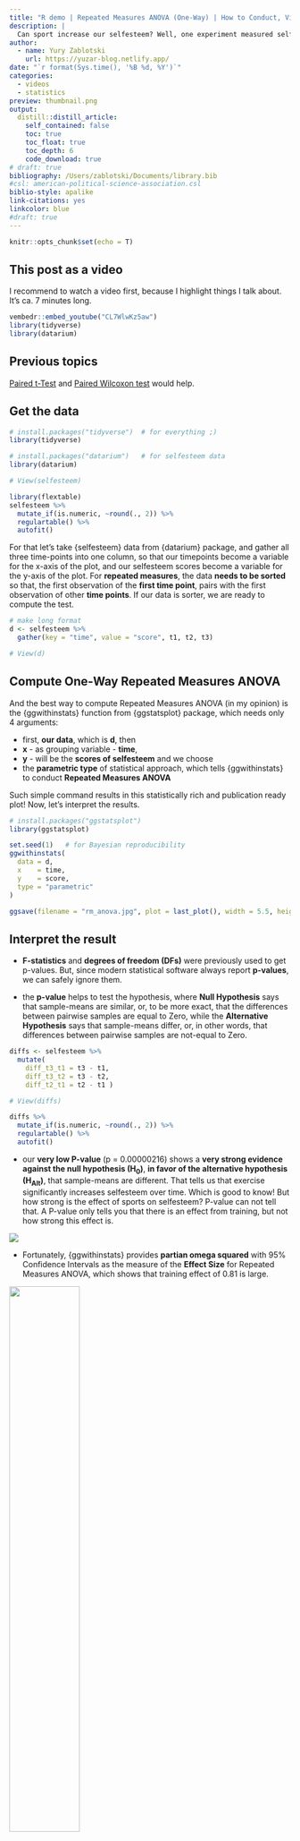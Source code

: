 ```yaml
---
title: "R demo | Repeated Measures ANOVA (One-Way) | How to Conduct, Visualise and Interpret"
description: |
  Can sport increase our selfesteem? Well, one experiment measured self-esteem of 10 people on three different time points and used Repeated Measures ANOVA to answer this question. So, let's learn how to produce this statistically rich plot using only one simple command and how to interpret all these results.
author:
  - name: Yury Zablotski
    url: https://yuzar-blog.netlify.app/
date: "`r format(Sys.time(), '%B %d, %Y')`"
categories:
  - videos
  - statistics
preview: thumbnail.png
output:
  distill::distill_article:
    self_contained: false
    toc: true
    toc_float: true
    toc_depth: 6
    code_download: true
# draft: true
bibliography: /Users/zablotski/Documents/library.bib
#csl: american-political-science-association.csl
biblio-style: apalike
link-citations: yes
linkcolor: blue
#draft: true
---
```



```r
knitr::opts_chunk$set(echo = T)
```

## This post as a video

I recommend to watch a video first, because I highlight things I talk about. It's ca. 7 minutes long. 

```r
vembedr::embed_youtube("CL7WlwKz5aw")
library(tidyverse)
library(datarium)
```

## Previous topics

[Paired t-Test](https://yuzar-blog.netlify.app/posts/2022-01-22-pairedsamplesttestinr/) and [Paired Wilcoxon test](https://yuzar-blog.netlify.app/posts/2022-01-13-pairedsampleswilcoxonsigned-ranktestinr/) would help.

## Get the data

```r
# install.packages("tidyverse")  # for everything ;)
library(tidyverse)

# install.packages("datarium")   # for selfesteem data
library(datarium)

# View(selfesteem)
```

```r
library(flextable)
selfesteem %>% 
  mutate_if(is.numeric, ~round(., 2)) %>%
  regulartable() %>% 
  autofit()
```

For that let's take {selfesteem} data from {datarium} package, and gather all three time-points into one column, so that our timepoints become a variable for the x-axis of the plot, and our selfesteem scores become a variable for the y-axis of the plot. For **repeated measures**, the data **needs to be sorted** so that, the first observation of the **first time point**, pairs with the first observation of other **time points**. If our data is sorter, we are ready to compute the test.

```r
# make long format
d <- selfesteem %>%
  gather(key = "time", value = "score", t1, t2, t3) 

# View(d)
```


## Compute One-Way Repeated Measures ANOVA 

And the best way to compute Repeated Measures ANOVA (in my opinion) is the {ggwithinstats} function from {ggstatsplot} package, which needs only 4 arguments:

- first, **our data**, which is **d**, then
- **x** - as grouping variable - **time**,
- **y** - will be the **scores of selfesteem** and we choose
- the **parametric type** of statistical approach, which tells {ggwithinstats} to conduct **Repeated Measures ANOVA**

Such simple command results in this statistically rich and publication ready plot! Now, let's interpret the results.

```r
# install.packages("ggstatsplot")
library(ggstatsplot)

set.seed(1)   # for Bayesian reproducibility
ggwithinstats(
  data = d,
  x    = time, 
  y    = score, 
  type = "parametric"
)

ggsave(filename = "rm_anova.jpg", plot = last_plot(), width = 5.5, height = 5.5)
```

## Interpret the result

- **F-statistics** and **degrees of freedom (DFs)** were previously used to get p-values. But, since modern statistical software always report **p-values**, we can safely ignore them.

- the **p-value** helps to test the hypothesis, where **Null Hypothesis** says that sample-means are similar, or, to be more exact, that the differences between pairwise samples are equal to Zero, while the **Alternative Hypothesis** says that sample-means differ, or, in other words, that differences between pairwise samples are not-equal to Zero.


```r
diffs <- selfesteem %>%
  mutate(
    diff_t3_t1 = t3 - t1,
    diff_t3_t2 = t3 - t2,
    diff_t2_t1 = t2 - t1 )

# View(diffs)
```


```r
diffs %>% 
  mutate_if(is.numeric, ~round(., 2)) %>%
  regulartable() %>% 
  autofit()
```

- our **very low P-value** (p = 0.00000216) shows a **very strong evidence against the null hypothesis (H~0~)**,  **in favor of the alternative hypothesis (H~Alt~)**, that sample-means are different. That tells us that exercise significantly increases selfesteem over time. Which is good to know! But how strong is the effect of sports on selfesteem? P-value can not tell that. A P-value only tells you that there is an effect from training, but not how strong this effect is. 

![](p_value_interpretation.png)

- Fortunately, {ggwithinstats} provides **partian omega squared** with 95% Confidence Intervals as the measure of the **Effect Size** for Repeated Measures ANOVA, which shows that training effect of 0.81 is large.

![](interpret_omega_squared.png){width=50%}

- Moreover, {ggwithinstats} also provides a **Bayesian Effect Size**, namely the **coefficient of determination** - $R_2$ with 95% Highest Density Intervals. $R_2$ shows the explanatory power of our model and since $R_2$ goes from 0 to 100%, the explanatory power of 82% in our model is huge, or, if we interpret $R_2$ as the effect size, our effects is substantial.

![](interpret_r_squared.png){width=50%}

- If that's not enough, we can have a look at the **Bayes Factor**, which is conceptually similar to the **p-value**. Our **Bayes Factor** of -20 indicates a **Decisive evidence for the alternative hypothesis** - that training does increase our selfesteem … which IS in line with the frequentists statistics on the top of the plot.

![](bf_interpretation.png)

- now, both, **Bayes Factor** and **p-value** tell us that difference among time-points exists, however, they don't show between which time-points exactly. That's why we need to compare every timepoint to every other timepoint pairwisely. 

- by the way, our two global tests are often called with a strange name - **omnibus test**, while the pairwise tests between time-points, are sometimes described in a dead latin language as - **post-hoc** - which means - **after the event** - in plain English. I really think those unnecessary names make statistics more complicated then it is. 

- Anyway, {ggwithinstats} **automatically knows that we need Paired t-Tests for Repeated Measures ANOVA, automatically conducts those tests and displays p-values and even corrects p-values for multiple comparisons without any additional code**. How cool is that!

Here is a quick proof that {ggwithinstats} indeed uses paired t-test.

```r
pairwise.t.test(d$score, d$time,
                paired=T, 
                p.adjust.method = "holm")
```

## Customise the result

However, if we want to, we can easily customize our plot by using either additional arguments within the function, or arguments from {ggplot2} package outside of it. For example, 

- if you found outliers in your data, you can display them on the plot and 
- use a **robust ANOVA** to minimize the effect of outliers,
- here again, the function automatically uses correct pairwise tests for every omnibus test and corrects p-values for multiple comparisons with a Holm method,
- which you can easily change to a more famous **Bonferroni correction for multiple comparisons** ... but I wouldn't recommend it, because Bonferroni correction is too conservative and we could miss some interesting result
- then, if you want to display **not only significant**, but **all comparisons**,
- if you want to hide either Frequentists or Bayesian statistics, or both...

you can easily do that and much more. Just ask R about {?ggwithinstats} function and try some things out, I am sure you'll enjoy it. 

```r
ggwithinstats(
  data = d,
  x    = time, 
  y    = score, 
  outlier.tagging = T,
  type = "robust", 
  p.adjust.method = "bonferroni", 
  pairwise.display = "all",
  # pairwise.comparisons = FALSE,   
  results.subtitle = F,
  bf.message = F
) + 
  ylab("selfesteem score")+
  theme_classic()+
  theme(legend.position = "top")

?ggwithinstats
```





## Check Sphericity & Normality assumptions

Now, the last thing is important - please check both the Sphericity & Normality assumptions, otherwise you'll choose a wrong test and either miss a discovery having a wrong big p-value (also called - Type II Error) or you'll find some nonsense having a wrong small p-value (also called - Type I Error). 

Repeated Measures ANOVA needs Sphericity, where Sphericity simply means that data-spread inside of the groups is similar. To say it a more correct but more boring way, - Sphericity is a condition where variances of the differences between all combinations of related groups don't differ. You know that **Variance** IS IMPORTANT, because the name of our test - ANOVA - is actually the abbreviation of the **AN**alises **O**f **VA**riances. However, since most of the real world data have different variances, {ggwithinstats} already accounts for Sphericity by default. You can still check Sphericity assumption by yourself and I'll show you how in a moment, but for now let's talk about normality...

ANOVA also needs the data to be normally distributed, or bell shaped, but often compares **a lot of groups**, so that checking normality of separate groups for usual ANOVA or differences between those groups for Repeated Measures ANOVA, might become cumbersome. 

The {aov_ez} function from {afex} package allows to easily check both assumptions. First, it conducts **Mauchly Test for Sphericity** and **automatically corrects p-values** of omnibus test. So that, if Sphericity was violated, you'll take the corrected p-value. Secondly, instead of checking the normality of thousands of groups, we can **check the normality of the residuals** of our ANOVA model, where all groups are already included. We then decide whether we stay with the **Parametric Repeated Measures ANOVA** if residuals are normally distributed, like in our example, or go to the **Nonparametric Friedman test** if residuals are not-normally distributed, which is a completely different story.

```r
# old hard way
# install.packages(afex)

library(afex)
hard <- aov_ez(
  data   = d,
  id     = "id", 
  dv     = "score",  
  within = "time")

summary(hard)

residuals(hard) %>% shapiro.test()
```


Sphericity is conceptually similar to homogeneity of variances in a between-subjects ANOVA. The violation of Sphericity makes repeated measures ANOVA to become too liberal (increases the Type I Error, or, as I like to say - increases the probability to find nonsense). Luckely, there are corrections for sphericity already build into {ggwithingstats}.

## What's next, or when not to use Repeated Measures ANOVA

- if samples are independent and normally distributed apply Student's (variances are similar) or Welsh ANOVA (homogeneity of variances is violated)
- if samples are small (n<30) and not-normally distributed, use [Friedman test](https://yury-zablotski.netlify.app/post/fr_test/)
- Repeated Measures ANOVA is actually capricious and cranky. It does not like missing values or not exactly the same number of repeated measures for all individuals (imbalanced design), it often overfits, checking assumptions gets to cumbersome if we want to add more then one predictors. Thus, the solution for almost all of these problems and the most logical next step in your learning journey are - [Mixed Effects Models](https://yury-zablotski.netlify.app/post/mixed-effects-models-1/).

---

If you think, I missed something, please comment on it, and I’ll improve this tutorial.

**Thank you for learning!**



